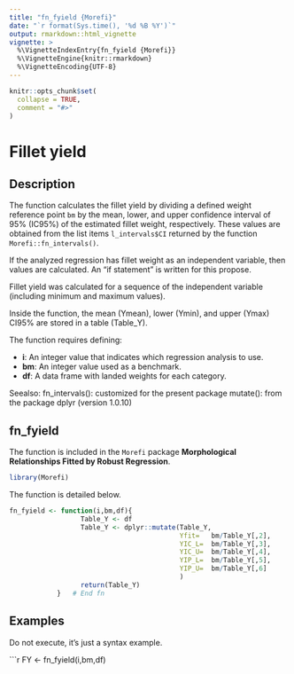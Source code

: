 ```yaml
---
title: "fn_fyield {Morefi}"
date: "`r format(Sys.time(), '%d %B %Y')`"
output: rmarkdown::html_vignette
vignette: >
  %\VignetteIndexEntry{fn_fyield {Morefi}}
  %\VignetteEngine{knitr::rmarkdown}
  %\VignetteEncoding{UTF-8}
---
```


```r
knitr::opts_chunk$set(
  collapse = TRUE,
  comment = "#>"
)
```

# Fillet yield 


## Description


The function calculates the fillet yield by dividing a defined weight reference 
point `bm` by the mean, lower, and upper confidence interval of 95% (IC95%) of 
the estimated fillet weight, respectively. These values are obtained from the 
list items `l_intervals$CI` returned by the function `Morefi::fn_intervals()`.


If the analyzed regression has fillet weight as an independent variable,
then values are calculated. An "if statement" is written for this propose.


Fillet yield was calculated for a sequence of the independent variable
(including minimum and maximum values).


Inside the function, the mean (Ymean), lower (Ymin), and upper (Ymax) CI95%
are stored in a table (Table_Y).


The function requires defining:

 * **i**: An integer value that indicates which regression analysis to use.
 * **bm**: An integer value used as a benchmark.
 * **df**: A data frame with landed weights for each category.
 
 
Seealso: fn_intervals(): customized for the present package
         mutate(): from the package dplyr (version 1.0.10)


## fn_fyield

The function is included in the `Morefi` package **Morphological Relationships Fitted by Robust Regression**.


```r
library(Morefi)
```


The function is detailed below.

```r
fn_fyield <- function(i,bm,df){
                  Table_Y <- df
                  Table_Y <- dplyr::mutate(Table_Y,
                                           Yfit=   bm/Table_Y[,2],
                                           YIC_L=  bm/Table_Y[,3],
                                           YIC_U=  bm/Table_Y[,4],
                                           YIP_L=  bm/Table_Y[,5],
                                           YIP_U=  bm/Table_Y[,6]
                                           )
                  return(Table_Y)
            }   # End fn
```


## Examples

Do not execute, it's just a syntax example.
<!-- Falta describir el ejemplo y que corra.... -->

```r
FY <- fn_fyield(i,bm,df)
